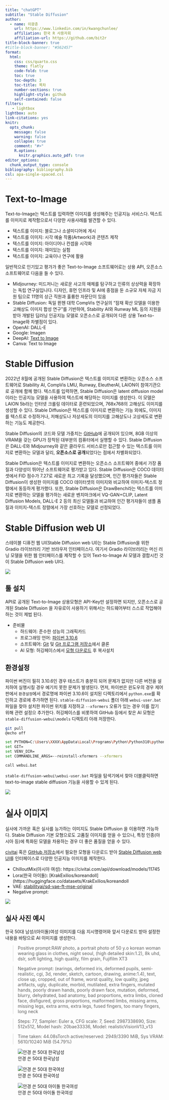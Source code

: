 ```yaml
---
title: "chatGPT"
subtitle: "Stable Diffusion"
author:
  - name: 이광춘
    url: https://www.linkedin.com/in/kwangchunlee/
    affiliation: 한국 R 사용자회
    affiliation-url: https://github.com/bit2r
title-block-banner: true
#title-block-banner: "#562457"
format:
  html:
    css: css/quarto.css
    theme: flatly
    code-fold: true
    toc: true
    toc-depth: 3
    toc-title: 목차
    number-sections: true
    highlight-style: github    
    self-contained: false
filters:
   - lightbox
lightbox: auto
link-citations: yes
knitr:
  opts_chunk: 
    message: false
    warning: false
    collapse: true
    comment: "#>" 
    R.options:
      knitr.graphics.auto_pdf: true
editor_options: 
  chunk_output_type: console
bibliography: bibliography.bib
csl: apa-single-spaced.csl    
---
```


# Text-to-Image

Text-to-Image는 텍스트를 입력하면 이미지를 생성해주는 인공지능 서비스다.
텍스트를 이미지로 제작함으로서 다양한 사용사례를 발견할 수 있다.

- 텍스트를 이미지: 블로그나 소셜미디어에 게시
- 텍스트를 이미지: 시각 예술 작품(Artwork)과 콘텐츠 제작
- 텍스트를 이미지: 아이디어나 컨셉을 시각화
- 텍스트를 이미지: 재미있는 실험
- 텍스트를 이미지: 교육이나 연구에 활용


일반적으로 인기있고 평가가 좋은 Text-to-Image 소프트웨어로는 상용 API, 오픈소스 소프트웨어로 
다음을 들 수 있다.

- Midjourney: 미드저니는 새로운 사고의 매체를 탐구하고 인류의 상상력을 확장하는 독립 연구실입니다. 디자인, 휴먼 인프라 및 AI에 중점을 둔 소규모 자체 자금 지원 팀으로 11명의 상근 직원과 훌륭한 자문단이 있음
- Stable Diffusion: 독일 뮌헨 대학 CompVis 연구실의 "잠재 확산 모델을 이용한 고해상도 이미지 합성 연구"를 기반하여, Stability AI와 Runway ML 등의 지원을 받아 개발된 딥러닝 인공지능 모델로 오픈소스로 공개되어 다른 상용 Text-to-Image와 차별점이 있다.
- OpenAI: DALL-E
- Google: Imagen
- DeepAI: [Text to Image](https://deepai.org/)
- Canva: Text to Image 

# Stable Diffusion

2022년 8월에 공개된 Stable Diffusion은 텍스트를 이미지로 변환하는 오픈소스 소프트웨어로 
Stability AI, CompVis LMU, Runway, EleutherAI, LAION이 참여기관으로 공개에 함께 했다.
텍스트를 입력하면, Stable Diffusion은 latent diffusion model이라는 인공지능 모델을 사용하여 텍스트에 해당하는 이미지를 생성한다. 
이 모델은 LAION 5b라는 인터넷 크롤링 데이터로 훈련되었으며, 
768x768의 고해상도 이미지를 생성할 수 있다. 
Stable Diffusion은 텍스트를 이미지로 변환하는 기능 외에도, 
이미지를 텍스트로 수정하거나, 저해상도나 저상세도의 이미지를 고해상도나 고상세도로 변환하는 기능도 제공한다.

Stable Diffusion의 코드와 모델 가중치는 [GitHub](https://github.com/AUTOMATIC1111/stable-diffusion-webui)에 공개되어 있으며, 
8GB 이상의 VRAM을 갖는 GPU가 장착된 대부분의 컴퓨터에서 실행할 수 있다. 
Stable Diffusion은 DALL-E와 Midjourney와 같은 클라우드 서비스로만 접근할 수 있는 텍스트를 이미지로 변환하는 모델과 달리, 
**오픈소스로 공개**되었다는 점에서 차별화되었다.

Stable Diffusion은 텍스트를 이미지로 변환하는 오픈소스 소프트웨어 중에서 가장 품질과 다양성이 뛰어난 소프트웨어로 평가받고 있다. Stable Diffusion은 COCO 데이터셋에서 FID 점수가 7.27로 새로운 최고 기록을 달성했으며, 인간 평가자들은 Stable Diffusion이 생성한 이미지를 COCO 데이터셋의 이미지와 비교하여 이미지-텍스트 정렬에서 동등하게 평가했다. 
또한, Stable Diffusion은 DrawBench라는 텍스트를 이미지로 변환하는 모델을 평가하는 새로운 벤치마크에서 
VQ-GAN+CLIP, Latent Diffusion Models, DALL-E 2 등의 최신 모델들과 비교하여 인간 평가자들이 샘플 품질과 이미지-텍스트 정렬에서 가장 선호하는 모델로 선정되었다.

# Stable Diffusion web UI

스테이블 디퓨전 웹 UI(Stable Diffusion web UI)는 
Stable Diffusion을 위한 Gradio 라이브러리 기반 브라우저 인터페이스다.
여기서 Gradio 라이브러리는 머신 러닝 모델을 위한 웹 인터페이스를 제작할 수 있어
Text-to-Image AI 모델과 결합시킨 것이 Stable Diffusion web UI다.


![](images/stability_diffusion_ui.jpg)

## 툴 설치

API로 공개된 Text-to-Image 상용모형은 API-Key만 설정하면 되지만,
오픈소스로 공개된 Stable Diffusion 을 자유로이 사용하기 위해서는 하드웨어부터
스스로 작업해야하는 것이 제법 된다.

- 준비물
    - 하드웨어: 준수한 성능의 그래픽카드
    - 프로그래밍 언어: [파이썬 3.10.6](https://www.python.org/downloads/release/python-3106/) 
    - 소프트웨어: [Git](https://gitforwindows.org/) 및 [Git 프로그램 저장소](https://github.com/AUTOMATIC1111/stable-diffusion-webui)에서 클론
    - AI 모형: 허깅페이스에서 [모형 다운로드](https://huggingface.co/runwayml/stable-diffusion-v1-5) 후 복사설치
    
## 환경설정

파이썬 버진이 필히 3.10.6인 경우 테스트가 충분히 되어 문제가 없지만 다른 버전을 설치하여 실행시킬 경우 예기치 못한 문제가 
발생된다. 먼저, 파이썬은 윈도우의 경우 제어판에서 `환경설정`에서 경로명에 파이썬 3.10.6이 설치된 디렉토리에서 `python.exe`를 확인하고 경로에 추가하면 된다.
`stable-diffusion-webui` 폴더 아래 `webui-user.bat` 파일을 찾아 설치한 파이썬 위치를 지정하고 `--xformers` 오류가 있는 경우 이를 잡기 위해 관련 설정으 추가한다. 허깅페이스를 비롯하여 GitHub 등에서 찾은 AI 모형은 `stable-diffusion-webui\models` 디렉토리 아래 저장한다.

```bash
git pull
@echo off

set PYTHON=C:\Users\XXXX\AppData\Local\Programs\Python\Python310\python.exe
set GIT=
set VENV_DIR=
set COMMANDLINE_ARGS=--reinstall-xformers --xformers

call webui.bat
```

`stable-diffusion-webui\webui-user.bat` 파일을 탐색기에서 찾아 더블클릭하면 text-to-image stable diffusion 기능을 사용할 수 있게 된다.
    
    
![](images/stable_diffusion_webui.jpg)


# 실사 이미지

실사에 가까운 혹은 실사를 능가하는 이미지도 Stable Diffusion 을 이용하면 가능하다.
Stable Diffusion 기본 모형으로도 고품질 이미지를 얻을 수 있으나,
특정 인종(아시아 등)에 특화된 모델을 차용하는 경우 더 좋은 품질을 얻을 수 있다.

[civitai](https://civitai.com) 혹은 [GitHub 저장소](https://github.com/civitai/civitai)에서 필요한 모형을 다운로드 받아 [Stable Diffusion web UI](https://github.com/AUTOMATIC1111/stable-diffusion-webui)를 인터페이스로 다양한 인공지능 이미지를 제작한다.

- ChilloutMix(아시아 여성): https://civitai.com/api/download/models/11745
- Lora(한국 아이돌): [KrakExilios/koreandoll](https://huggingface.co/datasets/KrakExilios/koreandoll
- VAE: [stabilityai/sd-vae-ft-mse-original](https://huggingface.co/stabilityai/sd-vae-ft-mse-original)
- Negative prompt: [](https://civitai.com/api/download/models/5637)

![](images/stable_diffusion.jpg)

## 실사 사진 예시

한국 50대 남성/(아이돌)여성 이미지를 다음 지시명령어와 앞서 다운로드 받아 설정한 내용을 바탕으로 AI 이미지를 생성한다.

> Positive prompt:RAW photo, a portrait photo of 50 y.o korean woman wearing glass in clothes, night seoul, (high detailed skin:1.2), 8k uhd, dslr, soft lighting, high quality, film grain, Fujifilm XT3 <lora:koreanDollLikeness_v15:1>

> Negative prompt: (earings, deformed iris, deformed pupils, semi-realistic, cgi, 3d, render, sketch, cartoon, drawing, anime:1.4), text, close up, cropped, out of frame, worst quality, low quality, jpeg artifacts, ugly, duplicate, morbid, mutilated, extra fingers, mutated hands, poorly drawn hands, poorly drawn face, mutation, deformed, blurry, dehydrated, bad anatomy, bad proportions, extra limbs, cloned face, disfigured, gross proportions, malformed limbs, missing arms, missing legs, extra arms, extra legs, fused fingers, too many fingers, long neck

> Steps: 77, Sampler: Euler a, CFG scale: 7, Seed: 2987338690, Size: 512x512, Model hash: 20bae33336, Model: realisticVisionV13_v13

> Time taken: 44.08sTorch active/reserved: 2949/3390 MiB, Sys VRAM: 5610/10240 MiB (54.79%)


::: {layout-ncol=3}

![안경 쓴 50대 한국남성](images/real_photo/korean_man_50.png)

![안경 쓴 50대 한국여성](images/real_photo/korean_woman_50.png)

![안경 쓴 50대 아이돌 한국여성](images/real_photo/korean_woman_lora_50.png)
:::
